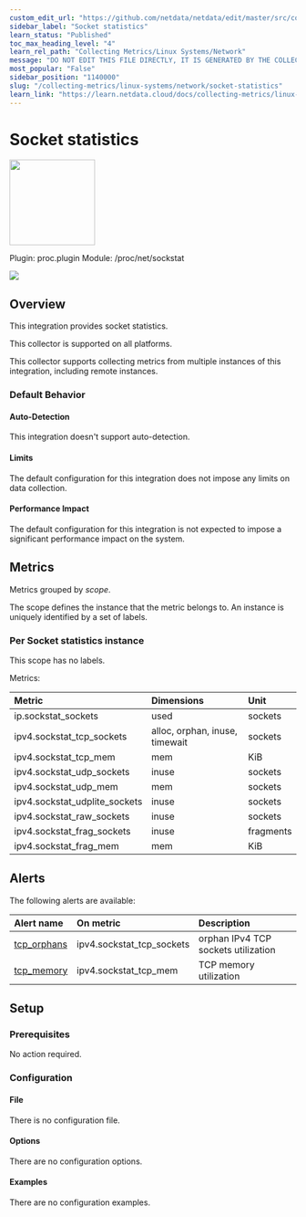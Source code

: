 ```yaml
---
custom_edit_url: "https://github.com/netdata/netdata/edit/master/src/collectors/proc.plugin/metadata.yaml"
sidebar_label: "Socket statistics"
learn_status: "Published"
toc_max_heading_level: "4"
learn_rel_path: "Collecting Metrics/Linux Systems/Network"
message: "DO NOT EDIT THIS FILE DIRECTLY, IT IS GENERATED BY THE COLLECTOR'S metadata.yaml FILE"
most_popular: "False"
sidebar_position: "1140000"
slug: "/collecting-metrics/linux-systems/network/socket-statistics"
learn_link: "https://learn.netdata.cloud/docs/collecting-metrics/linux-systems/network/socket-statistics"
---
```



# Socket statistics


<img src="https://netdata.cloud/img/network-wired.svg" width="150"/>


Plugin: proc.plugin
Module: /proc/net/sockstat

<img src="https://img.shields.io/badge/maintained%20by-Netdata-%2300ab44" />

## Overview

This integration provides socket statistics.



This collector is supported on all platforms.

This collector supports collecting metrics from multiple instances of this integration, including remote instances.


### Default Behavior

#### Auto-Detection

This integration doesn't support auto-detection.

#### Limits

The default configuration for this integration does not impose any limits on data collection.

#### Performance Impact

The default configuration for this integration is not expected to impose a significant performance impact on the system.


## Metrics

Metrics grouped by *scope*.

The scope defines the instance that the metric belongs to. An instance is uniquely identified by a set of labels.



### Per Socket statistics instance



This scope has no labels.

Metrics:

| Metric | Dimensions | Unit |
|:------|:----------|:----|
| ip.sockstat_sockets | used | sockets |
| ipv4.sockstat_tcp_sockets | alloc, orphan, inuse, timewait | sockets |
| ipv4.sockstat_tcp_mem | mem | KiB |
| ipv4.sockstat_udp_sockets | inuse | sockets |
| ipv4.sockstat_udp_mem | mem | sockets |
| ipv4.sockstat_udplite_sockets | inuse | sockets |
| ipv4.sockstat_raw_sockets | inuse | sockets |
| ipv4.sockstat_frag_sockets | inuse | fragments |
| ipv4.sockstat_frag_mem | mem | KiB |



## Alerts


The following alerts are available:

| Alert name  | On metric | Description |
|:------------|:----------|:------------|
| [ tcp_orphans ](https://github.com/netdata/netdata/blob/master/src/health/health.d/tcp_orphans.conf) | ipv4.sockstat_tcp_sockets | orphan IPv4 TCP sockets utilization |
| [ tcp_memory ](https://github.com/netdata/netdata/blob/master/src/health/health.d/tcp_mem.conf) | ipv4.sockstat_tcp_mem | TCP memory utilization |


## Setup

### Prerequisites

No action required.

### Configuration

#### File

There is no configuration file.
#### Options



There are no configuration options.

#### Examples
There are no configuration examples.


